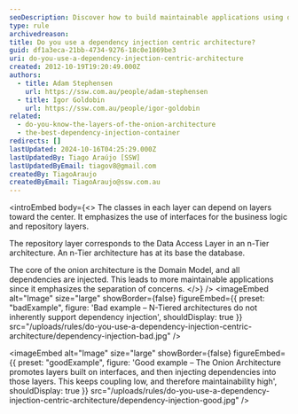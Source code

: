 ```yaml
---
seoDescription: Discover how to build maintainable applications using dependency injection centric architecture and master the Onion Architecture's layers.
type: rule
archivedreason:
title: Do you use a dependency injection centric architecture?
guid: df1a3eca-21bb-4734-9276-18c0e1869be3
uri: do-you-use-a-dependency-injection-centric-architecture
created: 2012-10-19T19:20:49.000Z
authors:
  - title: Adam Stephensen
    url: https://ssw.com.au/people/adam-stephensen
  - title: Igor Goldobin
    url: https://ssw.com.au/people/igor-goldobin
related:
  - do-you-know-the-layers-of-the-onion-architecture
  - the-best-dependency-injection-container
redirects: []
lastUpdated: 2024-10-16T04:25:29.000Z
lastUpdatedBy: Tiago Araújo [SSW]
lastUpdatedByEmail: tiagov8@gmail.com
createdBy: TiagoAraujo
createdByEmail: TiagoAraujo@ssw.com.au
---
```


<introEmbed
  body={<>
The classes in each layer can depend on layers toward the center. It emphasizes the use of interfaces for the business logic and repository layers.

The repository layer corresponds to the Data Access Layer in an n-Tier architecture. An n-Tier architecture has at its base the database.

The core of the onion architecture is the Domain Model, and all dependencies are injected. This leads to more maintainable applications since it emphasizes the separation of concerns.
  </>}
/>
<imageEmbed
  alt="Image"
  size="large"
  showBorder={false}
  figureEmbed={{
    preset: "badExample",
    figure: 'Bad example – N-Tiered architectures do not inherently support dependency injection',
    shouldDisplay: true
  }}
  src="/uploads/rules/do-you-use-a-dependency-injection-centric-architecture/dependency-injection-bad.jpg"
/>

<imageEmbed
  alt="Image"
  size="large"
  showBorder={false}
  figureEmbed={{
    preset: "goodExample",
    figure: 'Good example – The Onion Architecture promotes layers built on interfaces, and then injecting dependencies into those layers. This keeps coupling low, and therefore maintainability high',
    shouldDisplay: true
  }}
  src="/uploads/rules/do-you-use-a-dependency-injection-centric-architecture/dependency-injection-good.jpg"
/>
